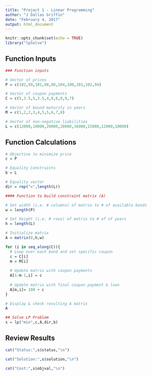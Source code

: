```yaml
---
title: "Project 1 - Linear Programming"
author: "J Dallas Griffin"
date: "February 4, 2017"
output: html_document
---
```


```r
knitr::opts_chunk$set(echo = TRUE)
library("lpSolve")
```

## Function Inputs

```r
### Function inputs

# Vector of prices
P = c(102,99,101,98,98,104,100,101,102,94)

# Vector of coupon payments
C = c(5,3.5,5,3.5,4,9,6,8,9,7)

# Vector of bound maturity in years
M = c(1,2,2,3,4,5,5,6,7,8)

# Vector of non-negative liabilities
L = c(12000,18000,20000,20000,16000,15000,12000,10000)
```

## Function Calculations

```r
# Objective to minimize price
c = P

# Equality Constraints
b = L

# Equality vector
dir = rep("=",length(L))

#### Function to build constraint matrix (A)

# Set width (i.e. # columns) of matrix to # of available bonds
w = length(P)

# Set height (i.e. # rows) of matrix to # of of years
h = length(L)

# Initialize matrix
A = matrix(0,h,w)

for (i in seq_along(C)){
  # Loop over each bond and set specific coupon 
  c = C[i]
  m = M[i]
  
  # Update matrix with coupon payments
  A[1:m-1,i] = c
  
  # Update matrix with final coupon payment & loan
  A[m,i]= 100 + c
}

# Display & check resulting A matrix
A

## Solve LP Problem
s = lp("min",c,A,dir,b)
```

## Review Results

```r
cat("Status:",s$status,"\n")

cat("Solution:",s$solution,"\n")

cat("Cost:",s$objval,"\n")
```